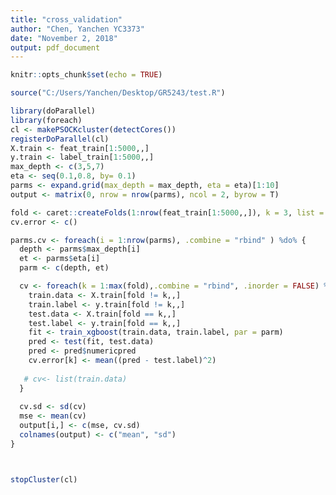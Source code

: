 ```yaml
---
title: "cross_validation"
author: "Chen, Yanchen YC3373"
date: "November 2, 2018"
output: pdf_document
---
```


```r
knitr::opts_chunk$set(echo = TRUE)
```


```r
source("C:/Users/Yanchen/Desktop/GR5243/test.R")

library(doParallel)
library(foreach) 
cl <- makePSOCKcluster(detectCores())
registerDoParallel(cl)
X.train <- feat_train[1:5000,,]
y.train <- label_train[1:5000,,]
max_depth <- c(3,5,7)
eta <- seq(0.1,0.8, by= 0.1)
parms <- expand.grid(max_depth = max_depth, eta = eta)[1:10]
output <- matrix(0, nrow = nrow(parms), ncol = 2, byrow = T)

fold <- caret::createFolds(1:nrow(feat_train[1:5000,,]), k = 3, list = FALSE)
cv.error <- c()

parms.cv <- foreach(i = 1:nrow(parms), .combine = "rbind" ) %do% {
  depth <- parms$max_depth[i]
  et <- parms$eta[i]
  parm <- c(depth, et)

  cv <- foreach(k = 1:max(fold),.combine = "rbind", .inorder = FALSE) %dopar% {
    train.data <- X.train[fold != k,,]
    train.label <- y.train[fold != k,,]
    test.data <- X.train[fold == k,,]
    test.label <- y.train[fold == k,,]
    fit <- train_xgboost(train.data, train.label, par = parm)
    pred <- test(fit, test.data)
    pred <- pred$numericpred
    cv.error[k] <- mean((pred - test.label)^2)
    
   # cv<- list(train.data)
  }
  
  cv.sd <- sd(cv)
  mse <- mean(cv)
  output[i,] <- c(mse, cv.sd)
  colnames(output) <- c("mean", "sd")
}



stopCluster(cl)






```
































